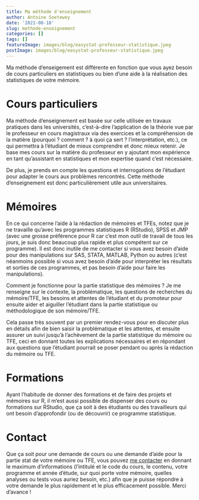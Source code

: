 ```yaml
---
title: Ma méthode d'enseignement
author: Antoine Soetewey
date: '2021-08-18'
slug: methode-enseignement
categories: []
tags: []
featureImage: images/blog/easystat-professeur-statistique.jpeg
postImage: images/blog/easystat-professeur-statistique.jpeg
---
```


Ma méthode d'enseigement est différente en fonction que vous ayez besoin de cours particuliers en statistiques ou bien d'une aide à la réalisation des statistiques de votre mémoire.

# Cours particuliers

Ma méthode d'enseignement est basée sur celle utilisée en travaux pratiques dans les universités, c'est-à-dire l'application de la théorie vue par le professeur en cours magistraux via des exercices et la compréhension de la matière (pourquoi ? comment ? à quoi ça sert ? l'interprétation, etc.), ce qui permettra à l'étudiant de mieux comprendre et donc mieux retenir. Je base mes cours sur la matière du professeur en y ajoutant mon expérience en tant qu'assistant en statistiques et mon expertise quand c'est nécessaire.

De plus, je prends en compte les questions et interrogations de l'étudiant pour adapter le cours aux problèmes rencontrés. Cette méthode d'enseignement est donc particulièrement utile aux universitaires.

# Mémoires

En ce qui concerne l'aide à la rédaction de mémoires et TFEs, notez que je ne travaille qu'avec les programmes statistiques R (RStudio), SPSS et JMP (avec une grosse préférence pour R car c'est mon outil de travail de tous les jours, je suis donc beaucoup plus rapide et plus compétent sur ce programme). Il est donc inutile de me contacter si vous avez besoin d'aide pour des manipulations sur SAS, STATA, MATLAB, Python ou autres (c'est néanmoins possible si vous avez besoin d'aide pour interpréter les résultats et sorties de ces programmes, et pas besoin d'aide pour faire les manipulations).

Comment je fonctionne pour la partie statistique des mémoires ? Je me renseigne sur le contexte, la problématique, les questions de recherches du mémoire/TFE, les besoins et attentes de l'étudiant et du promoteur pour ensuite aider et aiguiller l'étudiant dans la partie statistique ou méthodologique de son mémoire/TFE.

Cela passe très souvent par un premier rendez-vous pour en discuter plus en détails afin de bien saisir la problématique et les attentes, et ensuite assurer un suivi jusqu'à l'achèvement de la partie statistique du mémoire ou TFE, ceci en donnant toutes les explications nécessaires et en répondant aux questions que l'étudiant pourrait se poser pendant ou après la rédaction du mémoire ou TFE.

# Formations

Ayant l’habitude de donner des formations et de faire des projets et mémoires sur R, il m’est aussi possible de dispenser des cours  ou formations sur RStudio, que ça soit à des étudiants ou des travailleurs qui ont besoin d’approfondir (ou de découvrir) ce programme statistique.

# Contact

Que ça soit pour une demande de cours ou une demande d’aide pour la partie stat de votre mémoire ou TFE, vous pouvez [me contacter](/contact/) en donnant le maximum d’informations (l’intitulé et le code du cours, le contenu, votre programme et année d’étude, sur quoi porte votre mémoire, quelles analyses ou tests vous auriez besoin, etc.) afin que je puisse répondre à votre demande le plus rapidement et le plus efficacement possible. Merci d’avance !